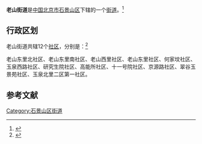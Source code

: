 {{中国乡级行政区
|景观照片文件名 = 
|景观照片描述 = 
|汉语拼音 = 
|其他语言 = 
|其他语言名称 = 
|旧称 = 
|地名出处 = 
|位置图文件名 = 
|位置图描述 = 
|自定义图片= 
|建置时间 = 
|政府驻地 = 
|毗邻 = 
|总面积 = 
|总人口 = 
|总人口年份 = 
|户籍人口 = 
|户籍人口年份 = 
|常住人口 = 
|常住人口年份 = 
|人口密度 = 
|GDP = 
|GDP年份 = 
|邮政编码 = 100043
|电话区号 = 10
|官方网站 = 
|网站名称 = 
|11/01/07/002/000
}}
'''老山街道'''是[[中华人民共和国|中国]][[北京市|北京市]][[石景山区|石景山区]]下辖的一个[[街道|街道]]。<ref>{{PRC admin/ref sgc|{{PRC admin/parent|11/01/07/002/000}}}}</ref>

== 行政区划 ==

老山街道共辖12个[[社区|社区]]，分别是：<ref>{{PRC admin/ref sgc|11/01/07/002/000}}</ref>

老山东里北社区、老山东里南社区、老山西里社区、老山东里社区、何家坟社区、玉泉西路社区、研究生院社区、高能所社区、十一号院社区、京源路社区、翠谷玉景苑社区、玉泉北里二区第一社区。

== 参考文献 ==
{{Reflist|2}}

{{石景山区行政区划}}
{{北京行政区划小作品}}

[[Category:石景山区街道|Category:石景山区街道]]